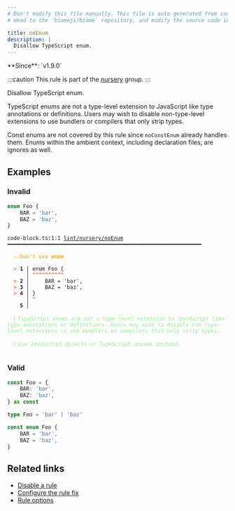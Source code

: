 ```yaml
---
# Don't modify this file manually. This file is auto generated from source, and you will lose your changes next time the website is built.
# Head to the `biomejs/biome` repository, and modify the source code in there.

title: noEnum
description: |
  Disallow TypeScript enum.
---
```


<Tabs>
<TabItem label="TypeScript and TSX" icon="seti:typescript">
**Since**: `v1.9.0`

:::caution
This rule is part of the [nursery](/linter/rules/#nursery) group.
:::

Disallow TypeScript enum.

TypeScript enums are not a type-level extension to JavaScript like type annotations or definitions.
Users may wish to disable non-type-level extensions to use bundlers or compilers that only strip types.

Const enums are not covered by this rule since `noConstEnum` already handles them.
Enums within the ambient context, including declaration files, are ignores as well.

## Examples

### Invalid

```ts
enum Foo {
    BAR = 'bar',
    BAZ = 'baz',
}
```

<pre class="language-text"><code class="language-text">code-block.ts:1:1 <a href="https://biomejs.dev/linter/rules/no-enum">lint/nursery/noEnum</a> ━━━━━━━━━━━━━━━━━━━━━━━━━━━━━━━━━━━━━━━━━━━━━━━━━━━━━━━━━━━━━━<br /><br />  <strong><span style="color: Orange;">⚠</span></strong> <span style="color: Orange;">Don't use </span><span style="color: Orange;"><strong>enum</strong></span><br />  <br />  <strong><span style="color: Tomato;">&gt;</span></strong> <strong>1 │ </strong>enum Foo &#123;<br />   <strong>   │ </strong><strong><span style="color: Tomato;">^</span></strong><strong><span style="color: Tomato;">^</span></strong><strong><span style="color: Tomato;">^</span></strong><strong><span style="color: Tomato;">^</span></strong><strong><span style="color: Tomato;">^</span></strong><strong><span style="color: Tomato;">^</span></strong><strong><span style="color: Tomato;">^</span></strong><strong><span style="color: Tomato;">^</span></strong><strong><span style="color: Tomato;">^</span></strong><strong><span style="color: Tomato;">^</span></strong><br />  <strong><span style="color: Tomato;">&gt;</span></strong> <strong>2 │ </strong>    BAR = 'bar',<br />  <strong><span style="color: Tomato;">&gt;</span></strong> <strong>3 │ </strong>    BAZ = 'baz',<br />  <strong><span style="color: Tomato;">&gt;</span></strong> <strong>4 │ </strong>&#125;<br />   <strong>   │ </strong><strong><span style="color: Tomato;">^</span></strong><br />    <strong>5 │ </strong><br />  <br />  <strong><span style="color: lightgreen;">ℹ</span></strong> <span style="color: lightgreen;">TypeScript enums are not a type-level extension to JavaScript like type annotations or definitions. Users may wish to disable non-type-level extensions to use bundlers or compilers that only strip types.</span><br />  <br />  <strong><span style="color: lightgreen;">ℹ</span></strong> <span style="color: lightgreen;">Use JavaScript objects or TypeScript unions instead.</span><br />  <br /></code></pre>

### Valid

```ts
const Foo = {
    BAR: 'bar',
    BAZ: 'baz',
} as const
```

```ts
type Foo = 'bar' | 'baz'
```

```ts
const enum Foo {
    BAR = 'bar',
    BAZ = 'baz',
}
```

## Related links

- [Disable a rule](/linter/#disable-a-lint-rule)
- [Configure the rule fix](/linter#configure-the-rule-fix)
- [Rule options](/linter/#rule-options)

</TabItem>
</Tabs>

